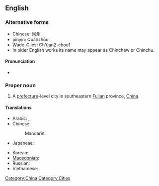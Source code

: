 ==English==
{{wikipedia}}

===Alternative forms===
* Chinese: 泉州
* pinyin: Quánzhōu
* Wade-Giles: Ch'üan2-chou1
* In older English works its name may appear as Chinchew or Chinchu.

====Pronunciation====
* {{IPA|/ˈtʃwɑnˈdʒoʊ/}}

===Proper noun===
{{en-proper-noun}}

# A [[prefecture]]-level city in southeastern [[Fujian]] province, [[China]].

====Translations====
{{trans-top|a city of China}}
* Arabic: {{t|ar|تشيوانتشو|m|tr=tshyuantshuu}}, {{t|ar|تشيوانجو|m|tr=tshyuanjuu}}
* Chinese:
*: Mandarin: {{t-|cmn|泉州|tr=Quánzhōu|sc=Hani}}
* Japanese: {{t-|ja|泉州|tr=せんしゅう, Senshū}}
{{trans-mid}}
* Korean: {{t|ko|취안저우|tr=Chwiangjeou|sc=Hang}}
* [[Macedonian]]: {{t|mk|Чиенџоу|n|tr=Číendžou}}
* Russian: {{t|ru|Цюаньчжоу|m|tr=Cjuan’čžóu}} {{indeclinable}}
* Vietnamese: {{t|vi|Tuyền Châu|xs=Vietnamese}}
{{trans-bottom}}

[[Category:China]]
[[Category:Cities]]